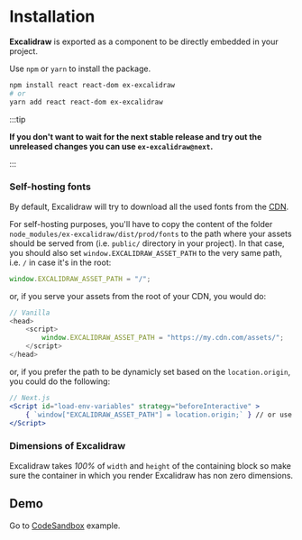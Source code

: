 # Installation

**Excalidraw** is exported as a component to be directly embedded in your project.

Use `npm` or `yarn` to install the package.

```bash
npm install react react-dom ex-excalidraw
# or
yarn add react react-dom ex-excalidraw
```

:::tip

**If you don't want to wait for the next stable release and try out the unreleased changes you can use `ex-excalidraw@next`.**

:::

### Self-hosting fonts

By default, Excalidraw will try to download all the used fonts from the [CDN](https://esm.run/ex-excalidraw/dist/prod).

For self-hosting purposes, you'll have to copy the content of the folder `node_modules/ex-excalidraw/dist/prod/fonts` to the path where your assets should be served from (i.e. `public/` directory in your project). In that case, you should also set `window.EXCALIDRAW_ASSET_PATH` to the very same path, i.e. `/` in case it's in the root:

```js
window.EXCALIDRAW_ASSET_PATH = "/";
```

or, if you serve your assets from the root of your CDN, you would do:

```js
// Vanilla
<head>
    <script>
        window.EXCALIDRAW_ASSET_PATH = "https://my.cdn.com/assets/";
    </script>    
</head>
```

or, if you prefer the path to be dynamicly set based on the `location.origin`, you could do the following:

```jsx
// Next.js
<Script id="load-env-variables" strategy="beforeInteractive" >
    { `window["EXCALIDRAW_ASSET_PATH"] = location.origin;` } // or use just "/"!
</Script>
```

### Dimensions of Excalidraw

Excalidraw takes _100%_ of `width` and `height` of the containing block so make sure the container in which you render Excalidraw has non zero dimensions.

## Demo

Go to [CodeSandbox](https://codesandbox.io/p/sandbox/github/excalidraw/excalidraw/tree/master/examples/with-script-in-browser) example.
